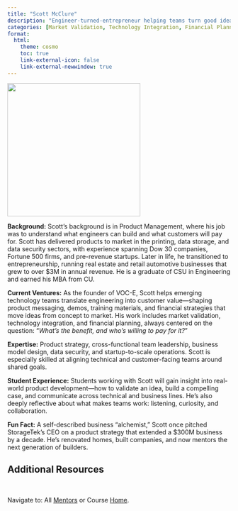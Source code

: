 ```yaml
---
title: "Scott McClure"
description: "Engineer-turned-entrepreneur helping teams turn good ideas into valuable products."
categories: [Market Validation, Technology Integration, Financial Planning]
format: 
  html: 
    theme: cosmo
    toc: true
    link-external-icon: false
    link-external-newwindow: true
---
```


![](scott-mcclure.jpeg){fig-align="left" width=300}

**Background:** Scott's background is in Product Management, where his job was to understand what engineers can build and what customers will pay for. Scott has delivered products to market in the printing, data storage, and data security sectors, with experience spanning Dow 30 companies, Fortune 500 firms, and pre-revenue startups. Later in life, he transitioned to entrepreneurship, running real estate and retail automotive businesses that grew to over $3M in annual revenue. He is a graduate of CSU in Engineering and earned his MBA from CU.

**Current Ventures:** As the founder of VOC-E, Scott helps emerging technology teams translate engineering into customer value—shaping product messaging, demos, training materials, and financial strategies that move ideas from concept to market. His work includes market validation, technology integration, and financial planning, always centered on the question: “*What’s the benefit, and who’s willing to pay for it?*”

**Expertise:** Product strategy, cross-functional team leadership, business model design, data security, and startup-to-scale operations. Scott is especially skilled at aligning technical and customer-facing teams around shared goals.

**Student Experience:** Students working with Scott will gain insight into real-world product development—how to validate an idea, build a compelling case, and communicate across technical and business lines. He’s also deeply reflective about what makes teams work: listening, curiosity, and collaboration.

**Fun Fact:** A self-described business “alchemist,” Scott once pitched StorageTek’s CEO on a product strategy that extended a $300M business by a decade. He’s renovated homes, built companies, and now mentors the next generation of builders.

## Additional Resources


<br>

::: footer
Navigate to: All [Mentors](../mentors.qmd) or Course [Home](https://laurenchenarides.github.io/csu-arec-224/).
:::
